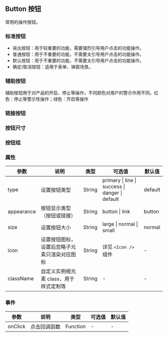 ## Button 按钮

常用的操作按钮。

### 标准按钮

- 突出按钮：用于较重要的功能，需要强烈引导用户点击的功能操作。
- 普通按钮：用于不重要的功能，不需要太引导用户点击的功能操作。
- 默认按钮：用于不重要的功能，不需要太引导用户点击的功能操作。
- 确定/取消按钮：适用于表单、弹窗场景。


<DemoStandard />

### 辅助按钮

辅助按钮用于对产品的开启、停止等操作，不同颜色对用户的警示作用不同。红色：停止等警示性操作；绿色：开启等操作


<DemoAux />

### 链接按钮


<DemoLink />

### 按钮尺寸


<DemoSize />

### 按钮组


<DemoGroup />

### 属性

| 参数 | 说明 | 类型 | 可选值 |默认值 |
| -------- | ----- | ---- | ---- | ---- |
| type | 设置按钮类型 | String | primary \| line \| success \| danger \| default | default |
| appearance | 按钮显示类型（按钮或链接） | String | button \| link | button |
| size | 设置按钮大小 | String | large \| normal \| small | normal |
| icon | 设置按钮图标，设置后忽略子元素只渲染对应图标 | String | 详见 `<Icon />` 组件 | - |
| className | 自定义实例根元素 class，用于样式定制等 | String | - | - |

### 事件
| 参数  | 说明 | 类型 | 可选值 |默认值 |
| -------- | ----- | ---- | ---- | ---- |
| onClick | 点击回调函数 | Function | - | - |